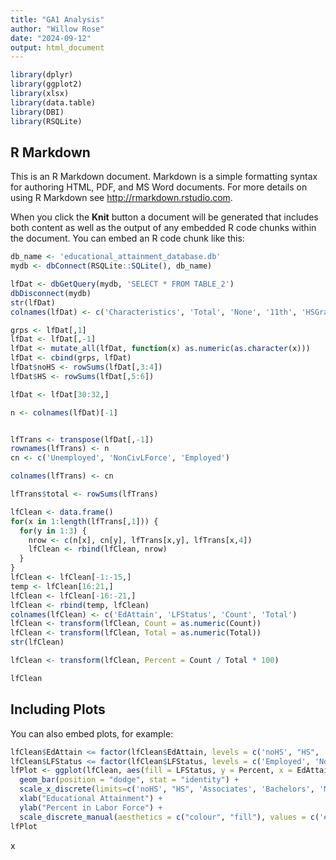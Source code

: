 ```yaml
---
title: "GA1 Analysis"
author: "Willow Rose"
date: "2024-09-12"
output: html_document
---
```


```r

library(dplyr)
library(ggplot2)
library(xlsx)
library(data.table)
library(DBI)
library(RSQLite)
```

## R Markdown

This is an R Markdown document. Markdown is a simple formatting syntax for authoring HTML, PDF, and MS Word documents. For more details on using R Markdown see <http://rmarkdown.rstudio.com>.

When you click the **Knit** button a document will be generated that includes both content as well as the output of any embedded R code chunks within the document. You can embed an R code chunk like this:

```r

db_name <- 'educational_attainment_database.db'
mydb <- dbConnect(RSQLite::SQLite(), db_name)

lfDat <- dbGetQuery(mydb, 'SELECT * FROM TABLE_2')
dbDisconnect(mydb)
str(lfDat)
colnames(lfDat) <- c('Characteristics', 'Total', 'None', '11th', 'HSGrad', 'SomeCollege', 'Associates', 'Bachelors', 'Masters', 'Professional', 'Doctoral')

grps <- lfDat[,1]
lfDat <- lfDat[,-1]
lfDat <- mutate_all(lfDat, function(x) as.numeric(as.character(x)))
lfDat <- cbind(grps, lfDat)
lfDat$noHS <- rowSums(lfDat[,3:4])
lfDat$HS <- rowSums(lfDat[,5:6])

lfDat <- lfDat[30:32,]

n <- colnames(lfDat)[-1]


lfTrans <- transpose(lfDat[,-1])
rownames(lfTrans) <- n
cn <- c('Unemployed', 'NonCivLForce', 'Employed')

colnames(lfTrans) <- cn

lfTrans$total <- rowSums(lfTrans)

lfClean <- data.frame()
for(x in 1:length(lfTrans[,1])) {
  for(y in 1:3) {
    nrow <- c(n[x], cn[y], lfTrans[x,y], lfTrans[x,4])
    lfClean <- rbind(lfClean, nrow)
  }
}
lfClean <- lfClean[-1:-15,]
temp <- lfClean[16:21,]
lfClean <- lfClean[-16:-21,]
lfClean <- rbind(temp, lfClean)
colnames(lfClean) <- c('EdAttain', 'LFStatus', 'Count', 'Total')
lfClean <- transform(lfClean, Count = as.numeric(Count))
lfClean <- transform(lfClean, Total = as.numeric(Total))
str(lfClean)

lfClean <- transform(lfClean, Percent = Count / Total * 100)

lfClean
```

## Including Plots

You can also embed plots, for example:

```r
lfClean$EdAttain <= factor(lfClean$EdAttain, levels = c('noHS', "HS", 'Associates', 'Bachelors', 'Masters', 'Professional', 'Doctoral'), ordered = TRUE)
lfClean$LFStatus <= factor(lfClean$LFStatus, levels = c('Employed', 'Not in civilian labor force', 'Unemployed'), ordered = TRUE)
lfPlot <- ggplot(lfClean, aes(fill = LFStatus, y = Percent, x = EdAttain, group = LFStatus)) +
  geom_bar(position = "dodge", stat = "identity") +
  scale_x_discrete(limits=c('noHS', "HS", 'Associates', 'Bachelors', 'Masters', 'Professional', 'Doctoral')) +
  xlab("Educational Attainment") + 
  ylab("Percent in Labor Force") +
  scale_discrete_manual(aesthetics = c("colour", "fill"), values = c('#5ba300', '#e6308a', '#0073e6' ), labels = c('Employed', 'Not in civilian labor force', 'Unemployed'), name = 'Labor Force Status')
lfPlot

```

x